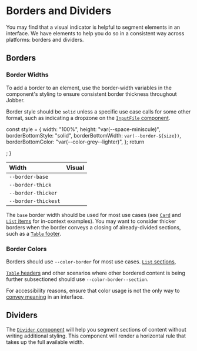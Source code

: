 
<Meta title="Design/Borders" />

# Borders and Dividers

You may find that a visual indicator is helpful to segment elements in an
interface. We have elements to help you do so in a consistent way across
platforms: borders and dividers.

## Borders

### Border Widths

To add a border to an element, use the border-width variables in the component's
styling to ensure consistent border thickness throughout Jobber.

Border style should be `solid` unless a specific use case calls for some other
format, such as indicating a dropzone on the
<a href="../?path=/docs/components-inputfile--input-file">`InputFile`
component</a>.

  const style = {
    width: "100%",
    height: "var(--space-miniscule)",
    borderBottomStyle: "solid",
    borderBottomWidth: `var(--border-${size})`,
    borderBottomColor: "var(--color-grey--lighter)",
  };
  return <div style={style} />;
}

| Width               | Visual                    |
| :------------------ | :------------------------ |
| `--border-base`     | <Example of="base" />     |
| `--border-thick`    | <Example of="thick" />    |
| `--border-thicker`  | <Example of="thicker" />  |
| `--border-thickest` | <Example of="thickest" /> |

The `base` border width should be used for most use cases (see
<a href="../?path=/docs/components-card--card">`Card`</a> and
<a href="../?path=/docs/components-list--list">`List` items</a> for in-context
examples). You may want to consider thicker borders when the border conveys a
closing of already-divided sections, such as a
<a href="../?path=/docs/components-table--table">`Table` footer</a>.

### Border Colors

Borders should use `--color-border` for most use cases.
<a href="../?path=/docs/components-list--list#sectioned-listitems">`List`
sections</a>,

<a href="../?path=/docs/components-table--table">`Table` headers</a> and other scenarios
where other bordered content is being further subsectioned should use `--color-border--section`.

For accessibility reasons, ensure that color usage is not the only way to
[convey meaning](https://webaim.org/articles/contrast/#sc141) in an interface.

## Dividers

The <a href="../?path=/docs/components-divider--divider">`Divider` component</a>
will help you segment sections of content without writing additional styling.
This component will render a horizontal rule that takes up the full available
width.
